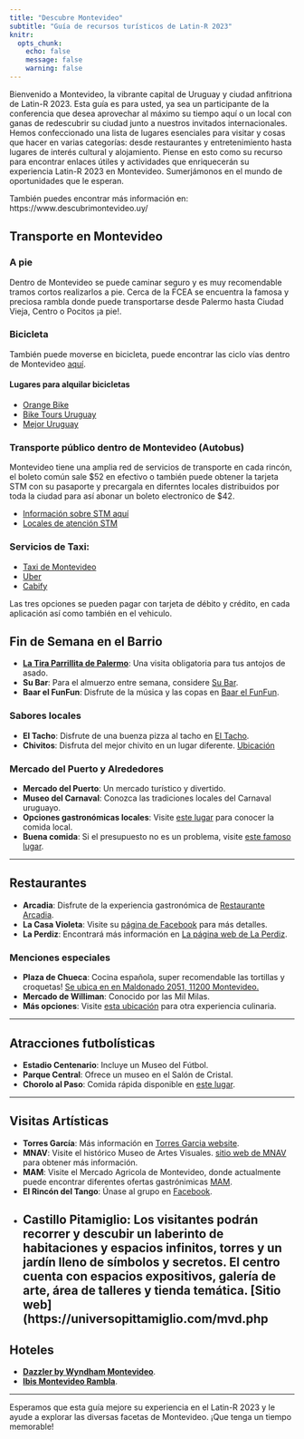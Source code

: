 ```yaml
---
title: "Descubre Montevideo"
subtitle: "Guía de recursos turísticos de Latin-R 2023"
knitr:
  opts_chunk:
    echo: false
    message: false
    warning: false
---
```


Bienvenido a Montevideo, la vibrante capital de Uruguay y ciudad anfitriona de Latin-R 2023. Esta guía es para usted, ya sea un participante de la conferencia que desea aprovechar al máximo su tiempo aquí o un local con ganas de redescubrir su ciudad junto a nuestros invitados internacionales. Hemos confeccionado una lista de lugares esenciales para visitar y cosas que hacer en varias categorías: desde restaurantes y entretenimiento hasta lugares de interés cultural y alojamiento. Piense en esto como su recurso para encontrar enlaces útiles y actividades que enriquecerán su experiencia Latin-R 2023 en Montevideo. Sumerjámonos en el mundo de oportunidades que le esperan.

También puedes encontrar más información en: https://www.descubrimontevideo.uy/

## Transporte en Montevideo

### A pie

Dentro de Montevideo se puede caminar seguro y es muy recomendable tramos cortos realizarlos a pie. Cerca de la FCEA se encuentra la famosa y preciosa rambla donde puede transportarse desde Palermo hasta Ciudad Vieja, Centro o Pocitos ¡a pie!.

### Bicicleta

También puede moverse en bicicleta, puede encontrar las ciclo vías dentro de Montevideo [aquí](https://montevideo.gub.uy/mapa-montevideo-en-bici).

#### Lugares para alquilar bicicletas

- [Orange Bike](https://orangebike.com.uy/)
- [Bike Tours Uruguay](https://biketoursuruguay.com/)
- [Mejor Uruguay](https://www.mejoruruguay.com/bicis1.php)

### Transporte público dentro de Montevideo (Autobus)

Montevideo tiene una amplia red de servicios de transporte en cada rincón, el boleto común sale $52 en efectivo o también puede obtener la tarjeta STM con su pasaporte y precargala en diferntes locales distribuidos por toda la ciudad para así abonar un boleto electroníco de $42.

- [Información sobre STM aquí](https://montevideo.gub.uy/areas-tematicas/sistema-de-transporte-metropolitano/tarjetas-stm/tarjeta-comun)
- [Locales de atención STM](https://montevideo.gub.uy/locales-stm)

### Servicios de Taxi:

- [Taxi de Montevideo](https://www.google.com/url?sa=t&rct=j&q=&esrc=s&source=web&cd=&ved=2ahUKEwjR67GdnuCBAxWrrpUCHd4xBZUQFnoECBwQAQ&url=https%3A%2F%2Fwww.voyentaxi.uy%2F&usg=AOvVaw0kwjd0lwOdB5et59J920b4&opi=89978449)
- [Uber](https://www.uber.com/global/es/cities/montevideo/)
- [Cabify](https://cabify.com/en)

Las tres opciones se pueden pagar con tarjeta de débito y crédito, en cada aplicación así como también en el vehiculo.


## Fin de Semana en el Barrio

- **[La Tira Parrillita de Palermo](https://goo.gl/maps/VBEWR1FpD4pzrB29A)**: Una visita obligatoria para tus antojos de asado.
- **Su Bar**: Para el almuerzo entre semana, considere [Su Bar](https://maps.app.goo.gl/fvFrDkHRinQNj4iW9).
- **Baar el FunFun**: Disfrute de la música y las copas en [Baar el FunFun](https://maps.app.goo.gl/2ZPDQPhSpannDFVp9).

### Sabores locales
- **El Tacho**: Disfrute de una buenza pizza al tacho en [El Tacho](https://maps.app.goo.gl/j4LVKLUYB1fn6x9RA).
- **Chivitos**: Disfruta del mejor chivito en un lugar diferente. [Ubicación](https://maps.app.goo.gl/rjiPCefxeJeAv3kZ8)

### Mercado del Puerto y Alrededores
- **Mercado del Puerto**: Un mercado turístico y divertido. 
- **Museo del Carnaval**: Conozca las tradiciones locales del Carnaval uruguayo.
- **Opciones gastronómicas locales**: Visite [este lugar](https://maps.app.goo.gl/8xYxGRUkGd84i4VAA) para conocer la comida local.
- **Buena comida**: Si el presupuesto no es un problema, visite [este famoso lugar](https://maps.app.goo.gl/WNTR8R5hQKSW6aMk8).

---

## Restaurantes

- **Arcadia**: Disfrute de la experiencia gastronómica de [Restaurante Arcadia](https://www.radissonvictoriaplaza.com.uy/categoria/Restaurante-Arcadia-9).
- **La Casa Violeta**: Visite su [página de Facebook](https://www.facebook.com/lacasavioleta/?locale=es_LA) para más detalles.
- **La Perdiz**: Encontrará más información en [La página web de La Perdiz](https://laperdiz.com.uy/).

### Menciones especiales
- **Plaza de Chueca**: Cocina española, super recomendable las tortillas y croquetas! [Se ubica en en Maldonado 2051, 11200 Montevideo.](https://maps.app.goo.gl/yjBPrwduf1e7jSEq6) 
- **Mercado de Williman**: Conocido por las Mil Milas.
- **Más opciones**: Visite [esta ubicación](https://maps.app.goo.gl/ogr56T14YhrWTxSB6) para otra experiencia culinaria.

---

## Atracciones futbolísticas

- **Estadio Centenario**: Incluye un Museo del Fútbol.
- **Parque Central**: Ofrece un museo en el Salón de Cristal.
- **Chorolo al Paso**: Comida rápida disponible en [este lugar](https://maps.app.goo.gl/KKS2xkcWZgrr85u39).

---

## Visitas Artísticas

- **Torres García**: Más información en [Torres Garcia website](https://www.torresgarcia.org.uy/).
- **MNAV**: Visite el histórico Museo de Artes Visuales. [sitio web de MNAV](https://mnav.gub.uy/) para obtener más información.
- **MAM**: Visite el Mercado Agricola de Montevideo, donde actualmente puede encontrar diferentes ofertas gastrónimicas [MAM](https://www.mam.com.uy/).
- **El Rincón del Tango**: Únase al grupo en [Facebook](https://www.facebook.com/groups/ELRINCONDELTANGO.2014/).
- **Castillo Pitamiglio**: Los visitantes podrán recorrer y descubir un laberinto de habitaciones y espacios infinitos, torres y un jardín lleno de símbolos y secretos. El centro cuenta con espacios expositivos, galería de arte, área de talleres y tienda temática. [Sitio web](https://universopittamiglio.com/mvd.php
---

## Hoteles

- [**Dazzler by Wyndham Montevideo**](https://www.booking.com/Share-OB9n0Q).
- [**Ibis Montevideo Rambla**](https://www.booking.com/Share-56zkav).

---


Esperamos que esta guía mejore su experiencia en el Latin-R 2023 y le ayude a explorar las diversas facetas de Montevideo. ¡Que tenga un tiempo memorable!